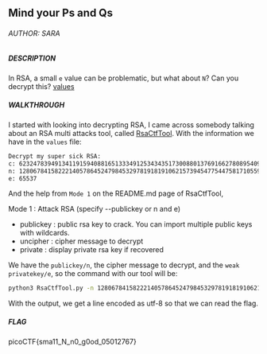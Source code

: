 ## Mind your Ps and Qs

###### AUTHOR: SARA
##### DESCRIPTION
In RSA, a small `e` value can be problematic, but what about `N`? Can you decrypt this? [values](https://mercury.picoctf.net/static/51d68e61bb41207a55f24e753f07c5a3/values)

##### WALKTHROUGH
I started with looking into decrypting RSA, I came across somebody talking about an RSA multi attacks tool, called [RsaCtfTool](https://github.com/Ganapati/RsaCtfTool). With the information we have in the `values` file: 

```bash
Decrypt my super sick RSA:
c: 62324783949134119159408816513334912534343517300880137691662780895409992760262021
n: 1280678415822214057864524798453297819181910621573945477544758171055968245116423923
e: 65537
```

And the help from `Mode 1` on the README.md page of RsaCtfTool,

Mode 1 : Attack RSA (specify --publickey or n and e)
- publickey : public rsa key to crack. You can import multiple public keys with wildcards.
- uncipher : cipher message to decrypt
- private : display private rsa key if recovered

We have the `publickey/n`, the cipher message to decrypt, and the `weak privatekey/e`, so the command with our tool will be:

```bash
python3 RsaCtfTool.py -n 1280678415822214057864524798453297819181910621573945477544758171055968245116423923 --uncipher 62324783949134119159408816513334912534343517300880137691662780895409992760262021 -e 65537
```

With the output, we get a line encoded as utf-8 so that we can read the flag.

##### FLAG
picoCTF{sma11_N_n0_g0od_05012767}